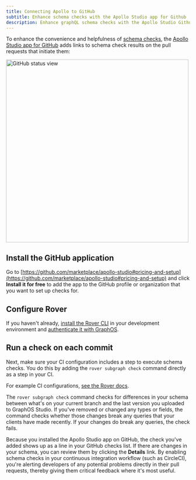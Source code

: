 ```yaml
---
title: Connecting Apollo to GitHub
subtitle: Enhance schema checks with the Apollo Studio app for Github
description: Enhance graphQL schema checks with the Apollo Studio Github app to link results to pull requests and run checks on each commit.
---
```


To enhance the convenience and helpfulness of [schema checks](./schema-checks/), the [Apollo Studio app for GitHub](https://github.com/marketplace/apollo-studio) adds links to schema check results on the pull requests that initiate them:

<img
  className="screenshot"
  src="../img/integrations/github-integration.jpg"
  alt="GitHub status view"
  width="500"
/>

## Install the GitHub application

Go to [https://github.com/marketplace/apollo-studio#pricing-and-setup](https://github.com/marketplace/apollo-studio#pricing-and-setup) and click **Install it for free** to add the app to the GitHub profile or organization that you want to set up checks for.

## Configure Rover

If you haven't already, [install the Rover CLI](/rover/getting-started/) in your development environment and [authenticate it with GraphOS](/rover/configuring/#authenticating-with-graphos).

<SetApolloVCSCommit />

## Run a check on each commit

Next, make sure your CI configuration includes a step to execute schema checks. You do this by adding the `rover subgraph check` command directly as a step in your CI.

<Tip>

For example CI configurations, [see the Rover docs](/rover/ci-cd/).

</Tip>

The `rover subgraph check` command checks for differences in your schema between what's on your current branch and the last version you uploaded to GraphOS Studio. If you've removed or changed any types or fields, the command checks whether those changes break any queries that your clients have made recently. If your changes do break any queries, the check fails.

Because you installed the Apollo Studio app on GitHub, the check you've added shows up as a line in your GitHub checks list. If there are changes in your schema, you can review them by clicking the **Details** link. By enabling schema checks in your continuous integration workflow (such as CircleCI), you're alerting developers of any potential problems directly in their pull requests, thereby giving them critical feedback where it's most useful.
